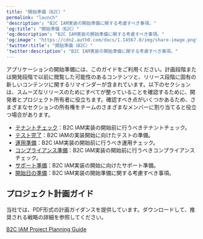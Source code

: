 ---
title: "開始準備（B2C）"
permalink: "launch"
'description': "B2C IAM実装の開始準備に関する考慮すべき事項。"
'og:title': "開始準備（B2C）"
'og:description': "B2C IAM実装の開始準備に関する考慮すべき事項。"
'og:image': "https://cdn2.auth0.com/docs/1.14567.0/img/share-image.png"
'twitter:title': "開始準備（B2C）"
'twitter:description': "B2C IAM実装の開始準備に関する考慮すべき事項。"
---

アプリケーションの開始準備には、このガイドをご利用ください。計画段階または開発段階で以前に閲覧した可能性のあるコンテンツと、リリース段階に固有の新しいコンテンツに関するリマインダーが含まれています。以下のセクションは、スムーズなリリースのためにすべてが整っていることを確認するために、開発者とプロジェクト所有者に役立ちます。確認すべき点がいくつかあるため、さまざまなセクションの所有権をチームのさまざまなメンバーに割り当てると役立つ場合があります。

* [テナントチェック](/docs/ja-jp/get-started/architecture-scenarios/business-to-consumer/launch/tenant-check)：B2C IAM実装の開始前に行うべきテナントチェック。
* [テスト完了](/docs/ja-jp/get-started/architecture-scenarios/business-to-consumer/launch/testing)：B2C IAMの実装開始に向けたテストの準備。
* [運用準備](/docs/ja-jp/get-started/architecture-scenarios/business-to-consumer/launch/operations-readiness)：B2C IAM実装の開始前に行うべき運用チェック。
* [コンプライアンス準備](/docs/ja-jp/get-started/architecture-scenarios/business-to-consumer/launch/compliance-readiness)：B2C IAM実装の開始前に行うべきコンプライアンスチェック。
* [サポート準備](/docs/ja-jp/get-started/architecture-scenarios/business-to-consumer/launch/support-readiness)：B2C IAM実装の開始に向けたサポート準備。
* [開始日の準備](/docs/ja-jp/get-started/architecture-scenarios/business-to-consumer/launch/launch-day)：B2C IAM実装の開始準備に関する考慮すべき事項。

## プロジェクト計画ガイド

当社では、PDF形式の計画ガイダンスを提供しています。ダウンロードして、推奨される戦略の詳細を参照してください。

[B2C IAM Project Planning Guide](/docs//assets.ctfassets.net/cdy7uua7fh8z/3er1aEQ7Ul0q3c9leJWczR/b1f18b4c16abb7e78b01e4eb2b52bb8e/B2C_Project_Planning.pdf)